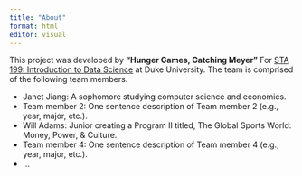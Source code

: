 ```yaml
---
title: "About"
format: html
editor: visual
---
```


This project was developed by **"Hunger Games, Catching Meyer"** For [STA 199: Introduction to Data Science](https://sta199-s23-2.github.io/) at Duke University. The team is comprised of the following team members.

-   Janet Jiang: A sophomore studying computer science and economics.
-   Team member 2: One sentence description of Team member 2 (e.g., year, major, etc.).
-   Will Adams: Junior creating a Program II titled, The Global Sports World: Money, Power, & Culture.
-   Team member 4: One sentence description of Team member 4 (e.g., year, major, etc.).
-   ...
